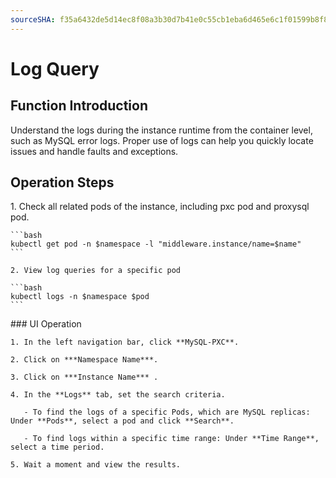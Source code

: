 ```yaml
---
sourceSHA: f35a6432de5d14ec8f08a3b30d7b41e0c55cb1eba6d465e6c1f01599b8f8daa6
---
```


# Log Query

## Function Introduction

Understand the logs during the instance runtime from the container level, such as MySQL error logs. Proper use of logs can help you quickly locate issues and handle faults and exceptions.

## Operation Steps

<Tabs>
  <Tab label="CLI">
    1. Check all related pods of the instance, including pxc pod and proxysql pod.

    ```bash
    kubectl get pod -n $namespace -l "middleware.instance/name=$name"
    ```

    2. View log queries for a specific pod

    ```bash
    kubectl logs -n $namespace $pod
    ```
  </Tab>

  <Tab label="Web Console">
    ### UI Operation

    1. In the left navigation bar, click **MySQL-PXC**.

    2. Click on ***Namespace Name***.

    3. Click on ***Instance Name*** .

    4. In the **Logs** tab, set the search criteria.

       - To find the logs of a specific Pods, which are MySQL replicas: Under **Pods**, select a pod and click **Search**.

       - To find logs within a specific time range: Under **Time Range**, select a time period.

    5. Wait a moment and view the results.
  </Tab>
</Tabs>
